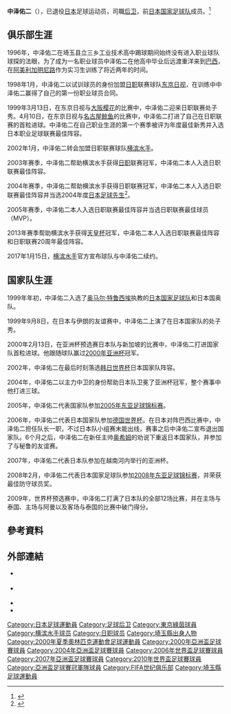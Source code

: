 {{noteta
|G1=足球
|G2=JLeague
|G3=南美球會
|1=zh-cn:米内罗美洲队; zh-hk:阿美利加明尼路;
}}
{{Infobox football biography
| name= 中泽佑二
|image=Nakazawa 20080622.jpg
|image_size=220
| fullname = 中泽佑二
| englishfullname = Yuji Nakazawa
| nickname    = 
| height      = {{height|meters=1.87}}
| dateofbirth = {{birth date and age|1978|2|25}}
| cityofbirth = [[埼玉县|埼玉县]][[吉川市|吉川市]]
| countryofbirth = {{JPN}}
| clubnumber = 
| currentclub  = 已退役
| position = [[后卫_(足球)|后卫]]
|years1=1996–1997
|clubs1=[[阿美利加明尼路|阿美利加明尼路]]
|caps1=
|goals1=
|years2=1999–2001
|clubs2=[[东京綠茵|东京綠茵]]
|caps2=83
|goals2=5
|years3=2002–2018
|clubs3=[[横滨水手|横滨水手]]
|caps3=510
|goals3=31
|nationalyears1=1999–2000
|nationalteam1=[[日本23歲以下足球代表隊|日本U-23]]
|nationalcaps1=12
|nationalgoals1=0
|nationalyears2=1999–2010
|nationalteam2=[[日本国家足球队|日本]]
|nationalcaps2=110
|nationalgoals2=17
|pcupdate=2018年12月1日
|ntupdate=2010年9月4日
}}
'''中泽佑二'''（{{bd|1978年|2月25日||}}），已退役[[日本|日本]]足球运动员，司職[[后卫_(足球)|后卫]]，前[[日本国家足球队|日本国家足球队]]成员。<ref name=nationalteam>{{cite web| url =http://www.japannationalfootballteam.com/en/players/nakazawa_yuji.html| title =NAKAZAWA Yuji| publisher =Japan National Football Team Database| accessdate =2017-08-01| archive-date =2017-08-01| archive-url =https://web.archive.org/web/20170801123643/http://www.japannationalfootballteam.com/en/players/nakazawa_yuji.html| dead-url =no}}</ref>

==俱乐部生涯==
1996年，中泽佑二在埼玉县立三乡工业技术高中踢球期间始终没有进入职业球队球探的法眼，为了成为一名职业球员中泽佑二在他高中毕业后远渡重洋来到[[巴西|巴西]]，在[[阿美利加明尼路|阿美利加明尼路]]作为实习生训练了将近两年的时间。

1998年1月，中泽佑二以试训球员的身份加盟[[日职|日职]]联赛球队[[东京绿茵|东京日视]]，在训练中中泽佑二赢得了自己的第一份职业球员合同。

1999年3月13日，在东京日视与[[大阪樱花|大阪樱花]]的比赛中，中泽佑二迎来日职联赛处子秀。4月10日，在东京日视与[[名古屋鲸鱼|名古屋鲸鱼]]的比赛中，中泽佑二打进了自己在日职联赛的首粒进球。中泽佑二在自己职业生涯的第一个赛季被评为年度最佳新秀并入选日本职业足球联赛最佳阵容。

2002年1月，中泽佑二转会加盟日职联赛球队[[横滨水手|横滨水手]]。

2003年赛季，中泽佑二帮助横滨水手获得[[日职|日职]]联赛冠军，中泽佑二本人入选日职联赛最佳阵容。

2004年赛季，中泽佑二帮助横滨水手获得日职联赛冠军，中泽佑二本人入选日职联赛最佳阵容并当选2004年度[[日本足球先生|日本足球先生]]<ref>{{Cite web |url=http://www.fcjapan.co.jp/mail_magazine/news/feature_view.php3?id=20&m=1 |title=Fc Japan |accessdate=2010-02-06 |archive-date=2008-05-26 |archive-url=https://web.archive.org/web/20080526185545/http://www.fcjapan.co.jp/mail_magazine/news/feature_view.php3?id=20&m=1 |dead-url=no }}</ref>。

2005年赛季，中泽佑二本人入选日职联赛最佳阵容并当选日职联赛最佳球员（MVP）。

2013年赛季帮助横滨水手获得[[天皇杯|天皇杯]]冠军，中泽佑二本人入选日职联赛最佳阵容和日职联赛20周年最佳阵容。

2017年1月15日，[[横滨水手|横滨水手]]官方宣布球队与中泽佑二续约。

==国家队生涯==
1999年年初，中泽佑二入选了[[奥马尔·特鲁西埃|奥马尔·特鲁西埃]]执教的[[日本国家足球队|日本国家足球队]]和日本国奥队。

1999年9月8日，在日本与伊朗的友谊赛中，中泽佑二上演了在日本国家队的处子秀。

2000年2月13日，在亚洲杯预选赛日本队与新加坡的比赛中，中泽佑二打进国家队首粒进球。他跟随球队赢过[[2000年亚洲杯|2000年亚洲杯]]冠军。

2002年，中泽佑二在最后时刻落选[[韩日世界杯|韩日世界杯]]日本国家队阵容。

2004年，中泽佑二以主力中卫的身份帮助日本队卫冕了亚洲杯冠军，整个赛事中他打进三球。

2005年，中泽佑二代表国家队参加[[2005年东亚足球锦标赛|2005年东亚足球锦标赛]]。

2006年，中泽佑二代表日本国家队参加[[德国世界杯|德国世界杯]]。在日本对阵巴西比赛中，中泽佑二担任队长一职，不过日本队小组赛未能出线，赛事之后中泽佑二宣布退出国家队。6个月之后，中泽佑二在新任主帅[[奥希姆|奥希姆]]的劝说下重返日本国家队，并参加了与秘鲁的友谊赛。

2007年，中泽佑二代表日本队参加在越南河内举行的亚洲杯。

2008年2月，中泽佑二代表日本国家足球队参加[[2008年东亚足球锦标赛|2008年东亚足球锦标赛]]，并荣获最佳防守球员奖。

2009年，世界杯预选赛中，中泽佑二打满了日本队的全部12场比赛，并在主场与泰国、主场与阿曼以及客场与泰国的比赛中破门得分。

==參考資料==
{{reflist}}

==外部連結==
* {{FIFA player|177765}} {{en icon}}
* {{NFT player|pid=3464}} {{en icon}}
* {{Official website|http://www.f-marinos.com/club/player/top/2016/22|name=横浜F・マリノスによる公式プロフィール}}
* {{Official website|http://www.bomber22.net/}}

{{Navboxes
|title = 日本代表 - 出場大会
|titlestyle =background:#00D; color:#FFF;
|list1=	
<span></span>
{{2000年奥运会男子足球日本参赛名单}}
{{2000年亞洲盃足球賽日本參賽名單}}
{{2004年亞洲盃足球賽日本參賽名單}}
{{2006年世界杯足球赛日本参赛名单}}
{{2007年亚洲杯足球赛日本参赛名单}}
{{Japan Squad 2010 FIFA World Cup}}
}}

{{Authority control}}
[[Category:日本足球運動員|Category:日本足球運動員]]
[[Category:足球后卫|Category:足球后卫]]
[[Category:東京綠茵球員|Category:東京綠茵球員]]
[[Category:横滨水手球员|Category:横滨水手球员]]
[[Category:日职球员|Category:日职球员]]
[[Category:埼玉縣出身人物|Category:埼玉縣出身人物]]
[[Category:2000年夏季奧林匹克運動會足球運動員|Category:2000年夏季奧林匹克運動會足球運動員]]
[[Category:2000年亞洲盃足球賽球員|Category:2000年亞洲盃足球賽球員]]
[[Category:2004年亞洲盃足球賽球員|Category:2004年亞洲盃足球賽球員]]
[[Category:2006年世界盃足球賽球員|Category:2006年世界盃足球賽球員]]
[[Category:2007年亞洲盃足球賽球員|Category:2007年亞洲盃足球賽球員]]
[[Category:2010年世界盃足球賽球員|Category:2010年世界盃足球賽球員]]
[[Category:亞洲盃足球賽冠軍隊球員|Category:亞洲盃足球賽冠軍隊球員]]
[[Category:FIFA世纪俱乐部|Category:FIFA世纪俱乐部]]
[[Category:埼玉縣足球運動員|Category:埼玉縣足球運動員]]